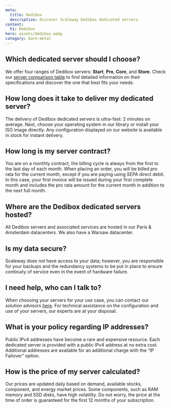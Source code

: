 ```yaml
---
meta:
  title: Dedibox
  description: Discover Scaleway Dedibox dedicated servers.
content:
  h1: Dedibox
hero: assets/dedibox.webp
category: bare-metal
---
```


## Which dedicated server should I choose?
We offer four ranges of Dedibox servers: **Start**, **Pro**, **Core**, and **Store**. Check our [server comparison table](/dedibox/hardware/reference-content/server-comparison-table/) to find detailed information on their specifications and discover the one that best fits your needs.

## How long does it take to deliver my dedicated server?
The delivery of Dedibox dedicated servers is ultra-fast: 2 minutes on average. Next, choose your operating system in our library or install your ISO image directly. Any configuration displayed on our website is available in stock for instant delivery.

## How long is my server contract?
You are on a monthly contract, the billing cycle is always from the first to the last day of each month. When placing an order, you will be billed pro rata for the current month, except if you are paying using SEPA direct debit. In this case, your first invoice will be issued during your first complete month and includes the pro rata amount for the current month in addition to the next full month.

## Where are the Dedibox dedicated servers hosted?
All Dedibox servers and associated services are hosted in our Paris & Amsterdam datacenters. We also have a Warsaw datacenter.

## Is my data secure?
Scaleway does not have access to your data; however, you are responsible for your backups and the redundancy systems to be put in place to ensure continuity of service even in the event of hardware failure.

## I need help, who can I talk to?
When choosing your servers for your use case, you can contact our solution advisors [here](https://www.scaleway.com/en/contact/). For technical assistance on the configuration and use of your servers, our experts are at your disposal.

## What is your policy regarding IP addresses?
Public IPv4 addresses have become a rare and expensive resource. Each dedicated server is provided with a public IPv4 address at no extra cost. Additional addresses are available for an additional charge with the “IP Failover” option.

## How is the price of my server calculated?
Our prices are updated daily based on demand, available stocks, component, and energy market prices. Some components, such as RAM memory and SSD disks, have high volatility. Do not worry, the price at the time of order is guaranteed for the first 12 months of your subscription.